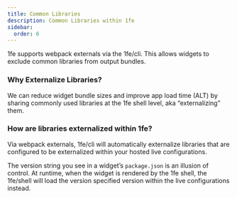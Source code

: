 ```yaml
---
title: Common Libraries
description: Common Libraries within 1fe
sidebar:
  order: 6
---
```


1fe supports webpack externals via the 1fe/cli. This allows widgets to exclude common libraries from output bundles.

### Why Externalize Libraries?

We can reduce widget bundle sizes and improve app load time (ALT) by sharing commonly used libraries at the 1fe shell level, aka “externalizing” them.

### How are libraries externalized within 1fe?

Via webpack externals, 1fe/cli will automatically externalize libraries that are configured to be externalized within your hosted live configurations.

The version string you see in a widget’s `package.json` is an illusion of control. At runtime, when the widget is rendered by the 1fe shell, the 1fe/shell will load the version specified version within the live configurations instead.
